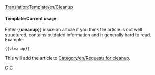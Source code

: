 <noinclude>[[Translation:Template/en/Cleanup]]{{en/-}}</noinclude>{{ambox
| type  = style
| text  = <strong>Cleanup</strong><br>This article needs a cleanup. It has grown over time and is now hard to read. You can improve it by rewriting parts of it or by giving the article a new structure.
}}<includeonly>{{{1|[[Category:en/Cleanup]]}}}</includeonly><noinclude>

====Template:Current usage====

Enter <nowiki>{{</nowiki>'''cleanup'''<nowiki>}}</nowiki> inside an article if you think the article is not well structured, contains outdated information and is generally hard to read. Example:
<pre>{{cleanup}}</pre>
This will add the article to [[Category/en/Requests for cleanup]].

[[Category:en/Templates|C]][[Category:en/Message boxes|C]]
</noinclude>
